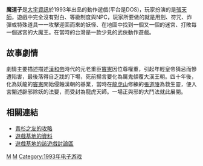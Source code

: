 {{noteTA
|G1=Games
}}
'''魔道子'''是[[大宇資訊|大宇資訊]]於1993年出品的動作遊戲(平台是DOS)，玩家扮演的是[[張道陵|張天師]]，遊戲中完全沒有對白、等級制度與NPC，玩家所要做的就是用劍、符咒、炸彈或特殊道具一一攻擊迎面而來的妖怪、在地圖中找到一個又一個的迷宮、打敗每一個迷宮的大魔王。在當時的台灣是一款少見的武俠動作遊戲。

==故事劇情==
劇情主要描述描述[[漢和帝|漢和帝]]時代的元老重臣[[竇憲|竇憲]]因位尊權重，引起年輕皇帝猜忌而慘遭陷害，最後落得自乏戕的下場，死前揚言要化為厲鬼傾覆大漢王朝。四十年後，化為妖龍的[[竇憲|竇憲]]開始侵蝕漢朝的基業，當時在[[龍虎山|龍虎山]]修練的[[張陵|張道陵]]為救生靈，便入宮闡述辟邪除妖的法要，而受封為龍虎天師。一場正與邪的大鬥法就此展開。

==相關連結==
* [http://boneash.oldgame.tw/chiuinan/intro/ch/c12/devil.txt 青杉之友的攻略] {{Wayback|url=http://boneash.oldgame.tw/chiuinan/intro/ch/c12/devil.txt |date=20210414023252 }}
* [http://wekey.gamebase.com.tw/pc/newgame.php?gno=2740 遊戲基地的資料]
* [http://www.gamebase.com.tw/forum/forum_index.html?no=2740 遊戲基地的該遊戲討論區] {{Wayback|url=http://www.gamebase.com.tw/forum/forum_index.html?no=2740 |date=20191129103815 }}

[[Category:動作遊戲|M]]
[[Category:DOS遊戲|M]]
[[Category:1993年电子游戏|Category:1993年电子游戏]]